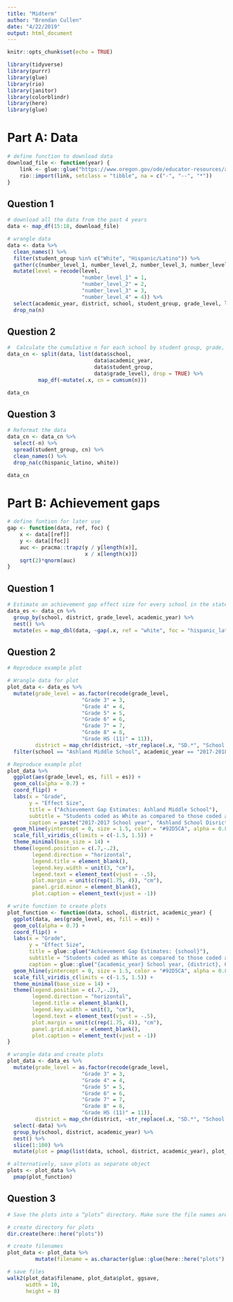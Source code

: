 ```yaml
---
title: "Midterm"
author: "Brendan Cullen"
date: "4/22/2019"
output: html_document
---
```


```r
knitr::opts_chunk$set(echo = TRUE)
```

```r
library(tidyverse)
library(purrr)
library(glue)
library(rio)
library(janitor)
library(colorblindr)
library(here)
library(glue)
```

# Part A: Data

```r
# define function to download data  
download_file <- function(year) {
    link <- glue::glue("https://www.oregon.gov/ode/educator-resources/assessment/TestResults20{year}/pagr_schools_ela_raceethnicity_{year-1}{year}.xlsx")
    rio::import(link, setclass = "tibble", na = c("-", "--", "*"))
}
```

## Question 1

```r
# download all the data from the past 4 years
data <- map_df(15:18, download_file) 

# wrangle data
data <- data %>% 
  clean_names() %>% 
  filter(student_group %in% c("White", "Hispanic/Latino")) %>% 
  gather(c(number_level_1, number_level_2, number_level_3, number_level_4), key = level, value = n) %>%
  mutate(level = recode(level, 
                        "number_level_1" = 1, 
                        "number_level_2" = 2, 
                        "number_level_3" = 3, 
                        "number_level_4" = 4)) %>% 
  select(academic_year, district, school, student_group, grade_level, level, n) %>% 
  drop_na(n)
```

## Question 2

```r
#  Calculate the cumulative n for each school by student group, grade, and academic year.
data_cn <- split(data, list(data$school, 
                            data$academic_year, 
                            data$student_group, 
                            data$grade_level), drop = TRUE) %>% 
          map_df(~mutate(.x, cn = cumsum(n)))

data_cn
```

## Question 3

```r
# Reformat the data 
data_cn <- data_cn %>% 
  select(-n) %>% 
  spread(student_group, cn) %>% 
  clean_names() %>% 
  drop_na(c(hispanic_latino, white))

data_cn
```

# Part B: Achievement gaps

```r
# define funtion for later use
gap <- function(data, ref, foc) {
    x <- data[[ref]]
    y <- data[[foc]]
    auc <- pracma::trapz(y / y[length(x)],
                         x / x[length(x)])
    sqrt(2)*qnorm(auc)
}
```

## Question 1

```r
# Estimate an achievement gap effect size for every school in the state that reported data on both student groups (i.e., using the data we created above), for each grade level in each academic year.
data_es <- data_cn %>% 
  group_by(school, district, grade_level, academic_year) %>%
  nest() %>% 
  mutate(es = map_dbl(data, ~gap(.x, ref = "white", foc = "hispanic_latino")))
```

## Question 2

```r
# Reproduce example plot

# Wrangle data for plot
plot_data <- data_es %>% 
  mutate(grade_level = as.factor(recode(grade_level, 
                        "Grade 3" = 3, 
                        "Grade 4" = 4,
                        "Grade 5" = 5,
                        "Grade 6" = 6,
                        "Grade 7" = 7,
                        "Grade 8" = 8,
                        "Grade HS (11)" = 11)),
         district = map_chr(district, ~str_replace(.x, "SD.*", "School District"))) %>% 
  filter(school == "Ashland Middle School", academic_year == "2017-2018")

# Reproduce example plot 
plot_data %>%
  ggplot(aes(grade_level, es, fill = es)) +
  geom_col(alpha = 0.7) + 
  coord_flip() + 
  labs(x = "Grade", 
       y = "Effect Size", 
       title = ("Achievement Gap Estimates: Ashland Middle School"),
       subtitle = "Students coded as White as compared to those coded as Hispanic/Latino", 
       caption = paste("2017-2017 School year", "Ashland School Disrict", "Oregon", sep = ", ")) +
  geom_hline(yintercept = 0, size = 1.5, color = "#92D5CA", alpha = 0.8) + 
  scale_fill_viridis_c(limits = c(-1.5, 1.5)) + 
  theme_minimal(base_size = 14) +
  theme(legend.position = c(.7,-.2),
        legend.direction = "horizontal",
        legend.title = element_blank(),
        legend.key.width = unit(3, "cm"),
        legend.text = element_text(vjust = -.5),
        plot.margin = unit(c(rep(1.75, 4)), "cm"),
        panel.grid.minor = element_blank(),
        plot.caption = element_text(vjust = -1))
```


```r
# write function to create plots 
plot_function <- function(data, school, district, academic_year) {
  ggplot(data, aes(grade_level, es, fill = es)) +
  geom_col(alpha = 0.7) + 
  coord_flip() + 
  labs(x = "Grade", 
       y = "Effect Size", 
       title = glue::glue("Achievement Gap Estimates: {school}"), 
       subtitle = "Students coded as White as compared to those coded as Hispanic/Latino", 
       caption = glue::glue("{academic_year} School year, {district}, Oregon")) +
  geom_hline(yintercept = 0, size = 1.5, color = "#92D5CA", alpha = 0.8) + 
  scale_fill_viridis_c(limits = c(-1.5, 1.5)) + 
  theme_minimal(base_size = 14) +
  theme(legend.position = c(.7,-.2),
        legend.direction = "horizontal",
        legend.title = element_blank(),
        legend.key.width = unit(3, "cm"),
        legend.text = element_text(vjust = -.5),
        plot.margin = unit(c(rep(1.75, 4)), "cm"),
        panel.grid.minor = element_blank(),
        plot.caption = element_text(vjust = -1))
}

# wrangle data and create plots
plot_data <- data_es %>% 
  mutate(grade_level = as.factor(recode(grade_level, 
                        "Grade 3" = 3, 
                        "Grade 4" = 4,
                        "Grade 5" = 5,
                        "Grade 6" = 6,
                        "Grade 7" = 7,
                        "Grade 8" = 8,
                        "Grade HS (11)" = 11)),
         district = map_chr(district, ~str_replace(.x, "SD.*", "School District"))) %>% 
  select(-data) %>% 
  group_by(school, district, academic_year) %>% 
  nest() %>% 
  slice(1:100) %>% 
  mutate(plot = pmap(list(data, school, district, academic_year), plot_function))

# alternatively, save plots as separate object
plots <- plot_data %>% 
  pmap(plot_function)

```

## Question 3

```r
# Save the plots into a “plots” directory. Make sure the file names are meaningful.

# create directory for plots
dir.create(here::here("plots"))

# create filenames
plot_data <- plot_data %>% 
         mutate(filename = as.character(glue::glue(here::here("plots"), "/{school}_{academic_year}.png")))

# save files
walk2(plot_data$filename, plot_data$plot, ggsave,
      width = 10, 
      height = 8)
```

